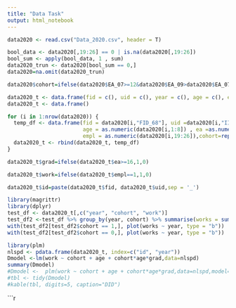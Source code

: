 ```yaml
---
title: "Data Task"
output: html_notebook
---
```


```r
data2020 <- read.csv("Data_2020.csv", header = T)

bool_data <- data2020[,19:26] == 0 | is.na(data2020[,19:26])
bool_sum <- apply(bool_data, 1 , sum)
data2020_trun <- data2020[bool_sum == 0,]
data2020=na.omit(data2020_trun)
```
```r
data2020$cohort=ifelse(data2020$EA_07>=12&data2020$EA_09>data2020$EA_07,1,0)

```

```r
data2020_t <- data.frame(fid = c(), uid = c(), year = c(), age = c(), ea = c(), empl = c())
data2020_t <- data.frame()

for (i in 1:nrow(data2020)) {
  temp_df <- data.frame(fid = data2020[i,"FID_68"], uid =data2020[i,"IID_68"], year = c(01,03,05,07,09,11,13,15),
                        age = as.numeric(data2020[i,1:8]) , ea =as.numeric(data2020[i,11:18]), 
                        empl = as.numeric(data2020[i,19:26]),cohort=rep(as.numeric(data2020[i,27]),8))
  data2020_t <- rbind(data2020_t, temp_df)
}
```
```r
data2020_t$grad=ifelse(data2020_t$ea>=16,1,0)
```

```r
data2020_t$work=ifelse(data2020_t$empl==1,1,0)
```
```r
data2020_t$id=paste(data2020_t$fid, data2020_t$uid,sep = '_')
```

```r
library(magrittr)
library(dplyr)
test_df <- data2020_t[,c("year", "cohort", "work")]
test_df2 <-test_df %>% group_by(year, cohort) %>% summarise(works = sum(work))
with(test_df2[test_df2$cohort == 1,], plot(works ~ year, type = "b"))
with(test_df2[test_df2$cohort == 0,], plot(works ~ year, type = "b"))
```

```r
library(plm)
nlspd <- pdata.frame(data2020_t, index=c("id", "year"))
Dmodel <-lm(work ~ cohort + age + cohort*age*grad,data=nlspd)
summary(Dmodel)
#Dmodel <-  plm(work ~ cohort + age + cohort*age*grad,data=nlspd,model="within")
#tbl <- tidy(Dmodel)
#kable(tbl, digits=5, caption="DID")
```
```r




